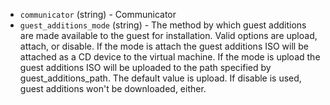 <!-- Code generated from the comments of the GuestAdditionsConfig struct in builder/virtualbox/common/guest_additions_config.go; DO NOT EDIT MANUALLY -->

- `communicator` (string) - Communicator
- `guest_additions_mode` (string) - The method by which guest additions are
  made available to the guest for installation. Valid options are upload,
  attach, or disable. If the mode is attach the guest additions ISO will
  be attached as a CD device to the virtual machine. If the mode is upload
  the guest additions ISO will be uploaded to the path specified by
  guest_additions_path. The default value is upload. If disable is used,
  guest additions won't be downloaded, either.
